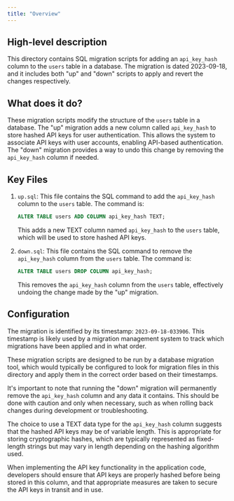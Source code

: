 ```yaml
---
title: "Overview"
---
```


## High-level description
This directory contains SQL migration scripts for adding an `api_key_hash` column to the `users` table in a database. The migration is dated 2023-09-18, and it includes both "up" and "down" scripts to apply and revert the changes respectively.

## What does it do?
These migration scripts modify the structure of the `users` table in a database. The "up" migration adds a new column called `api_key_hash` to store hashed API keys for user authentication. This allows the system to associate API keys with user accounts, enabling API-based authentication. The "down" migration provides a way to undo this change by removing the `api_key_hash` column if needed.

## Key Files

1. `up.sql`:
   This file contains the SQL command to add the `api_key_hash` column to the `users` table. The command is:
   ```sql
   ALTER TABLE users ADD COLUMN api_key_hash TEXT;
   ```
   This adds a new TEXT column named `api_key_hash` to the `users` table, which will be used to store hashed API keys.

2. `down.sql`:
   This file contains the SQL command to remove the `api_key_hash` column from the `users` table. The command is:
   ```sql
   ALTER TABLE users DROP COLUMN api_key_hash;
   ```
   This removes the `api_key_hash` column from the `users` table, effectively undoing the change made by the "up" migration.

## Configuration
The migration is identified by its timestamp: `2023-09-18-033906`. This timestamp is likely used by a migration management system to track which migrations have been applied and in what order.

These migration scripts are designed to be run by a database migration tool, which would typically be configured to look for migration files in this directory and apply them in the correct order based on their timestamps.

It's important to note that running the "down" migration will permanently remove the `api_key_hash` column and any data it contains. This should be done with caution and only when necessary, such as when rolling back changes during development or troubleshooting.

The choice to use a TEXT data type for the `api_key_hash` column suggests that the hashed API keys may be of variable length. This is appropriate for storing cryptographic hashes, which are typically represented as fixed-length strings but may vary in length depending on the hashing algorithm used.

When implementing the API key functionality in the application code, developers should ensure that API keys are properly hashed before being stored in this column, and that appropriate measures are taken to secure the API keys in transit and in use.